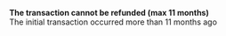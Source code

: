   
<Card title="001403" href="/development-ressources/errors/codes/001403">  

 **The transaction cannot be refunded (max 11 months)**  
 The initial transaction occurred more than 11 months ago  

</Card>